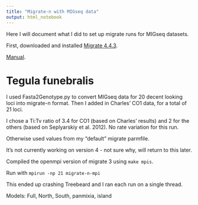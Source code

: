 ```yaml
---
title: "Migrate-n with MIGseq data"
output: html_notebook
---
```


Here I will document what I did to set up migrate runs for MIGseq datasets.

First, downloaded and installed [Migrate 4.4.3](https://peterbeerli.com/migrate-html5/download_version4/migrate-newest-src.tar.gz).

[Manual](https://peterbeerli.com/migrate-html5/download_version4/migratedoc4.x.pdf).

# Tegula funebralis

I used Fasta2Genotype.py to convert MIGseq data for 20 decent looking loci into migrate-n format. Then I added in Charles' CO1 data, for a total of 21 loci.

I chose a Ti:Tv ratio of 3.4 for CO1 (based on Charles' results) and 2 for the others (based on Seplyarskiy et al. 2012). No rate variation for this run.

Otherwise used values from my "default" migrate parmfile.

It's not currently working on version 4 - not sure why, will return to this later.

Compiled the openmpi version of migrate 3 using `make mpis`.

Run with `mpirun -np 21 migrate-n-mpi`

This ended up crashing Treebeard and I ran each run on a single thread.

Models: Full, North, South, panmixia, island